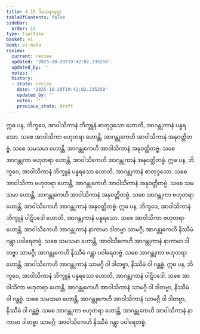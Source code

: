 ```yaml
---
title: 4.15 ဒိဝသနာနတ္တ
tableOfContents: false
sidebar:
  order: 15
type: tipitaka
basket: vi
book: vi-maha
review:
  current: review
  updated: '2025-10-20T19:42:02.235250'
  updated_by: ''
  notes: ''
  history:
  - state: review
    date: '2025-10-20T19:42:02.235250'
    updated_by: ''
    notes: ''
    previous_state: draft
---
```



<DynamicBreadcrumb />


<ReviewStatus review={frontmatter.review} showDetails={true} />

<HypothesisAnnotation frontmatter={frontmatter} />

<Division number="228" book="vi-maha" e="ch" v="3" p="244">

<Paragraph number="1049" book="vi-maha">
ဣဓ ပန, ဘိက္ခဝေ, အာဝါသိကာနံ ဘိက္ခူနံ စာတုဒ္ဒသော ဟောတိ, အာဂန္တုကာနံ ပန္နရသော. သစေ အာဝါသိကာ ဗဟုတရာ ဟောန္တိ, အာဂန္တုကေဟိ အာဝါသိကာနံ အနုဝတ္တိတဗ္ဗံ. သစေ သမသမာ ဟောန္တိ, အာဂန္တုကေဟိ အာဝါသိကာနံ အနုဝတ္တိတဗ္ဗံ. သစေ အာဂန္တုကာ ဗဟုတရာ ဟောန္တိ, အာဝါသိကေဟိ အာဂန္တုကာနံ အနုဝတ္တိတဗ္ဗံ.
</Paragraph>

<Paragraph number="1050" book="vi-maha">
ဣဓ ပန, ဘိက္ခဝေ, အာဝါသိကာနံ ဘိက္ခူနံ ပန္နရသော ဟောတိ, အာဂန္တုကာနံ စာတုဒ္ဒသော. သစေ အာဝါသိကာ ဗဟုတရာ ဟောန္တိ, အာဂန္တုကေဟိ အာဝါသိကာနံ အနုဝတ္တိတဗ္ဗံ. သစေ သမသမာ ဟောန္တိ, အာဂန္တုကေဟိ အာဝါသိကာနံ အနုဝတ္တိတဗ္ဗံ. သစေ အာဂန္တုကာ ဗဟုတရာ ဟောန္တိ, အာဝါသိကေဟိ အာဂန္တုကာနံ အနုဝတ္တိတဗ္ဗံ.
</Paragraph>

<Paragraph number="1051" book="vi-maha">
ဣဓ ပန, ဘိက္ခဝေ, အာဝါသိကာနံ ဘိက္ခူနံ ပါဋိပဒေါ ဟောတိ, အာဂန္တုကာနံ ပန္နရသော. သစေ အာဝါသိကာ ဗဟုတရာ ဟောန္တိ, အာဝါသိကေဟိ အာဂန္တုကာနံ နာကာမာ ဒါတဗ္ဗာ သာမဂ္ဂီ; အာဂန္တုကေဟိ နိဿီမံ ဂန္တွာ ပဝါရေတဗ္ဗံ. သစေ သမသမာ ဟောန္တိ, အာဝါသိကေဟိ အာဂန္တုကာနံ နာကာမာ ဒါတဗ္ဗာ သာမဂ္ဂီ; အာဂန္တုကေဟိ နိဿီမံ ဂန္တွာ ပဝါရေတဗ္ဗံ. သစေ အာဂန္တုကာ ဗဟုတရာ ဟောန္တိ, အာဝါသိကေဟိ အာဂန္တုကာနံ သာမဂ္ဂီ ဝါ ဒါတဗ္ဗာ, နိဿီမံ ဝါ ဂန္တဗ္ဗံ.
</Paragraph>

<Paragraph number="1052" book="vi-maha">
ဣဓ ပန, ဘိက္ခဝေ, အာဝါသိကာနံ ဘိက္ခူနံ ပန္နရသော ဟောတိ, အာဂန္တုကာနံ ပါဋိပဒေါ. သစေ အာဝါသိကာ ဗဟုတရာ ဟောန္တိ, အာဂန္တုကေဟိ အာဝါသိကာနံ သာမဂ္ဂီ ဝါ ဒါတဗ္ဗာ, နိဿီမံ ဝါ ဂန္တဗ္ဗံ. သစေ သမသမာ ဟောန္တိ, အာဂန္တုကေဟိ အာဝါသိကာနံ သာမဂ္ဂီ ဝါ ဒါတဗ္ဗာ, နိဿီမံ ဝါ ဂန္တဗ္ဗံ. သစေ အာဂန္တုကာ ဗဟုတရာ ဟောန္တိ, အာဂန္တုကေဟိ အာဝါသိကာနံ နာကာမာ ဒါတဗ္ဗာ သာမဂ္ဂီ; အာဝါသိကေဟိ နိဿီမံ ဂန္တွာ ပဝါရေတဗ္ဗံ.
</Paragraph>
</Division>